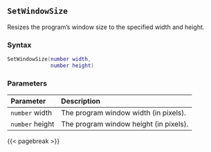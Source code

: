 ## `SetWindowSize`

Resizes the program's window size\index{User interface!window size} to the specified width and height.

### Syntax {-}

``` .lua
SetWindowSize(number width,
              number height)
```

### Parameters {-}

**Parameter** | **Description**
| :-- | :-- |
`number` width | The program window width (in pixels).
`number` height | The program window height (in pixels).

{{< pagebreak >}}